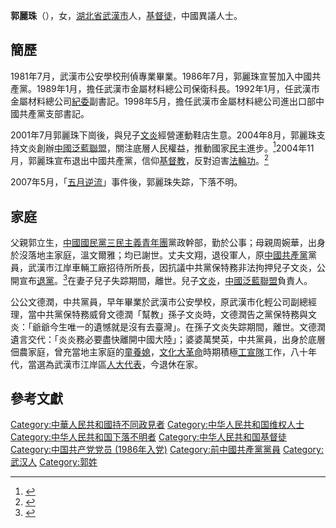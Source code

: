 {{multiple issues|
{{autobiography|time=2014-07-08T11:13:40+00:00}}
{{newsrelease|time=2014-07-08T11:13:40+00:00}}
}}
'''郭麗珠'''（{{bd|1956年||}}），女，[[湖北省|湖北省]][[武漢市|武漢市]]人，[[基督徒|基督徒]]，中國異議人士。

==簡歷==
1981年7月，武漢市公安學校刑偵專業畢業。1986年7月，郭麗珠宣誓加入中國共產黨。1989年1月，擔任武漢市金屬材料總公司保衛科長。1992年1月，任武漢市金屬材料總公司[[中国共产党纪律检查机关|紀委]]副書記。1998年5月，擔任武漢市金屬材料總公司進出口部中國共產黨支部書記。

2001年7月郭麗珠下崗後，與兒子[[文炎|文炎]]經營運動鞋店生意。2004年8月，郭麗珠支持文炎創辦[[中國泛藍聯盟|中國泛藍聯盟]]，關注底層人民權益，推動國家[[民主|民主]]進步。<ref>{{Cite web|title=郭丽珠斥暴行 言孙不二终能梦想成真|url=http://www.epochtimes.com/gb/6/9/14/n1453788.htm|accessdate=2020-01-07|date=2006-09-14|work=大纪元|archive-url=https://web.archive.org/web/20190607170956/http://www.epochtimes.com/gb/6/9/14/n1453788.htm|archive-date=2019-06-07|dead-url=no}}</ref>2004年11月，郭麗珠宣布退出中國共產黨，信仰[[基督教|基督教]]，反對迫害[[法輪功|法輪功]]。<ref>{{Cite web|title=郭丽珠退党一年半又被中共开除|url=https://www.ntdtv.com/gb/2006/09/19/a49227.html|accessdate=2020-01-07|date=2006-09-18|work=新唐人電視台}}</ref>

2007年5月，「[[五月逆流|五月逆流]]」事件後，郭麗珠失踪，下落不明。

==家庭==
父親郭立生，[[中國國民黨|中國國民黨]][[三民主義青年團|三民主義青年團]]黨政幹部，勤於公事；母親周婉華，出身於沒落地主家庭，溫文爾雅；均已謝世。丈夫文翔，退役軍人，原[[中國共產黨|中國共產黨]]黨員，武漢市江岸車輛工廠招待所所長，因抗議中共黨保特務非法拘押兒子文炎，公開宣布[[三退|退黨]]。<ref>{{Cite web|title=郭丽珠妈妈：孙不二爱国被拘留丈夫退党遭审查|url=https://www.boxun.com/news/gb/pubvp/2005/08/200508190023.shtml|accessdate=2020-01-07|date=2005-08-19|work=博讯新闻|archive-url=https://web.archive.org/web/20190630013806/https://www.boxun.com/news/gb/pubvp/2005/08/200508190023.shtml|archive-date=2019-06-30|dead-url=no}}</ref>在妻子兒子失踪期間，離世。兒子[[文炎|文炎]]，[[中國泛藍聯盟|中國泛藍聯盟]]負責人。

公公文德潤，中共黨員，早年畢業於武漢市公安學校，原武漢市化輕公司副總經理，當中共黨保特務威脅文德潤「幫教」孫子文炎時，文德潤告之黨保特務與文炎：「爺爺今生唯一的遺憾就是沒有去臺灣」。在孫子文炎失踪期間，離世。文德潤遺言交代：「炎炎務必要盡快離開中國大陸」；婆婆萬樊英，中共黨員，出身於底層佃農家庭，曾充當地主家庭的[[童養媳|童養媳]]，[[文化大革命|文化大革命]]時期積極[[毛泽东思想宣传队|工宣隊]]工作，八十年代，當選為武漢市江岸區[[人民代表大会制度|人大代表]]，今退休在家。

==參考文獻==
{{reflist}}

[[Category:中華人民共和國持不同政見者|Category:中華人民共和國持不同政見者]]
[[Category:中华人民共和国维权人士|Category:中华人民共和国维权人士]]
[[Category:中华人民共和国下落不明者|Category:中华人民共和国下落不明者]]
[[Category:中华人民共和国基督徒|Category:中华人民共和国基督徒]]
[[Category:中国共产党党员_(1986年入党)|Category:中国共产党党员 (1986年入党)]]
[[Category:前中國共產黨黨員|Category:前中國共產黨黨員]]
[[Category:武汉人|Category:武汉人]]
[[Category:郭姓|Category:郭姓]]